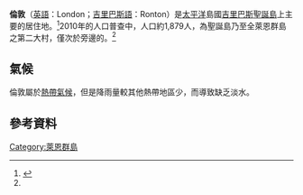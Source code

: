 {{Otheruses|subject=基里巴斯聖誕島上的人的主要的居住地|other=「倫敦」的其他意思|倫敦 (消歧義)}}
{{noteTA
|G1 = Toponym
}}
{{coord|1|59|00|N|157|28|30|W|display=title}}
{{Infobox settlement
| name                    = 倫敦
| native_name             = London<br/>Ronton
| settlement_type         = 村莊
| image_map               = Kiritimati_island_77.jpg
| map_caption             = 1977年航海圖。倫敦在[[吉里巴斯|吉里巴斯]][[聖誕島_(吉里巴斯)|聖誕島]]的位置，位於地圖的北方。
| subdivision_type        = 國家
| subdivision_name        = {{KIR}}
| subdivision_type1       = 群島
| subdivision_name1       = [[萊恩群島|萊恩群島]]
| subdivision_type2       = [[環礁|環礁]]
| subdivision_name2       = [[聖誕島_(吉里巴斯)|聖誕島]]
|population_as_of         = 2010年
|population_total         = 1,879人
|elevation_m              = 7
|timezone                 = [[UTC+14|UTC+14]]
}}
'''倫敦'''（[[英語|英語]]：London；[[吉里巴斯語|吉里巴斯語]]：Ronton）是[[太平洋|太平洋]]島國[[吉里巴斯|吉里巴斯]][[聖誕島_(吉里巴斯)|聖誕島]]上主要的居住地。<ref name="K2012">{{cite web|work= Office of Te  Beretitent - Republic of Kiribati Island Report Series|title= 20. Kiritimati|date= 2012|url= http://www.climate.gov.ki/wp-content/uploads/2013/01/20_KIRITIMATI-revised-2012.pdf|accessdate= 28 April 2015|archiveurl= https://web.archive.org/web/20160714074937/http://www.climate.gov.ki/wp-content/uploads/2013/01/20_KIRITIMATI-revised-2012.pdf|archivedate= 2016-07-14|language= en|dead-url= no}}</ref>2010年的人口普查中，人口約1,879人，為聖誕島乃至全萊恩群島之第二大村，僅次於旁邊的{{le|Tabwakea|Tabwakea}}。<ref name="K2012"/>

==氣候==

倫敦屬於[[熱帶氣候|熱帶氣候]]，但是降雨量較其他熱帶地區少，而導致缺乏淡水。

<div style="width:100%">
{{Weather box
|location = 倫敦
|single line = Yes
|metric first = Yes

|Jan record high F = 89
|Feb record high F = 91
|Mar record high F = 92
|Apr record high F = 92
|May record high F = 93
|Jun record high F = 90
|Jul record high F = 90
|Aug record high F = 91
|Sep record high F = 91
|Oct record high F = 92
|Nov record high F = 92
|Dec record high F = 91

|Jan high F = 85
|Feb high F = 85
|Mar high F = 86
|Apr high F = 86
|May high F = 87
|Jun high F = 87
|Jul high F = 86
|Aug high F = 87
|Sep high F = 87
|Oct high F = 87
|Nov high F = 86
|Dec high F = 86

|Jan mean F = 80
|Feb mean F = 80
|Mar mean F = 81
|Apr mean F = 81
|May mean F = 81
|Jun mean F = 81
|Jul mean F = 81
|Aug mean F = 82
|Sep mean F = 81
|Oct mean F = 81
|Nov mean F = 81
|Dec mean F = 80

|Jan low F = 75
|Feb low F = 75
|Mar low F = 76
|Apr low F = 76
|May low F = 76
|Jun low F = 76
|Jul low F = 76
|Aug low F = 77
|Sep low F = 76
|Oct low F = 75
|Nov low F = 76
|Dec low F = 75

|Jan record low F = 66
|Feb record low F = 71
|Mar record low F = 71
|Apr record low F = 70
|May record low F = 73
|Jun record low F = 68
|Jul record low F = 72
|Aug record low F = 71
|Sep record low F = 69
|Oct record low F = 68
|Nov record low F = 67
|Dec record low F = 69

|Jan precipitation mm = 25.4
|Feb precipitation mm = 71.1
|Mar precipitation mm = 63.5
|Apr precipitation mm = 205.7
|May precipitation mm = 88.9
|Jun precipitation mm = 96.5
|Jul precipitation mm = 50.8
|Aug precipitation mm = 15.2
|Sep precipitation mm = 2.54
|Oct precipitation mm = 2.54
|Nov precipitation mm = 7.62
|Dec precipitation mm = 15.2

|Jan precipitation days = 2.4
|Feb precipitation days = 4.6
|Mar precipitation days = 6
|Apr precipitation days = 13.8
|May precipitation days = 6.8
|Jun precipitation days = 6.1
|Jul precipitation days = 3
|Aug precipitation days = 1.8
|Sep precipitation days = 0.1
|Oct precipitation days = 0.3
|Nov precipitation days = 0.7
|Dec precipitation days = 1.7

|Jan humidity = 77
|Feb humidity = 80
|Mar humidity = 80
|Apr humidity = 83
|May humidity = 81
|Jun humidity = 80
|Jul humidity = 78
|Aug humidity = 75
|Sep humidity = 74
|Oct humidity = 74
|Nov humidity = 73
|Dec humidity = 75

|source 1 = Weatherbase <ref name=Weatherbase>{{cite web
|url=http://www.weatherbase.com/weather/weather.php3?s=98419&refer=wikipedia
|title=Weatherbase: Historical Weather for London, Kiribati
|publisher=Weatherbase
|year=2011
|accessdate=2016-07-14
|archive-date=2016-06-11
|archive-url=https://web.archive.org/web/20160611015212/http://www.weatherbase.com/weather/weather.php3?s=98419&refer=wikipedia
|dead-url=no
}}
Retrieved on November 24, 2011.</ref>
|date=November 2011
}}
</div>

==參考資料==
{{reflist}}

{{Kiribati-geo-stub}}

[[Category:萊恩群島|Category:萊恩群島]]